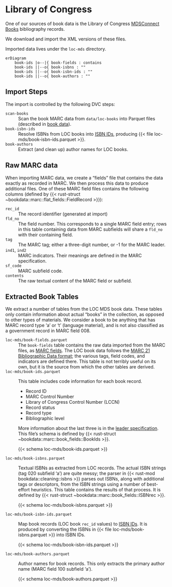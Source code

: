 # Library of Congress

One of our sources of book data is the Library of Congress [MDSConnect Books](https://www.loc.gov/cds/products/MDSConnect-books_all.html) bibliography records.

We download and import the XML versions of these files.

Imported data lives under the `loc-mds` directory.

```mermaid
erDiagram
    book-ids |o--|{ book-fields : contains
    book-ids ||--o{ book-isbns : ""
    book-ids ||--o{ book-isbn-ids : ""
    book-ids ||--o{ book-authors : ""
```

## Import Steps

The import is controlled by the following DVC steps:

`scan-books`
:   Scan the book MARC data from `data/loc-books` into Parquet files (described in [book data](loc-mds-raw)).

`book-isbn-ids`
:   Resolve ISBNs from LOC books into [ISBN IDs](isbn-id), producing {{< file loc-mds/book-isbn-ids.parquet >}}.

`book-authors`
:   Extract (and clean up) author names for LOC books.

## Raw MARC data {#sec-marc-format}

When importing MARC data, we create a “fields” file that contains the data exactly as recorded in MARC. We then process this data to produce additional files.  One of these MARC field files contains the following columns (defined by {{< rust-struct ~bookdata::marc::flat_fields::FieldRecord >}}):

`rec_id`
:   The record identifier (generated at import)

`fld_no`
:   The field number.  This corresponds to a single MARC field entry; rows in this table
    containing data from MARC subfields will share a `fld_no` with their containing field.

`tag`
:   The MARC tag; either a three-digit number, or -1 for the MARC leader.

`ind1`, `ind2`
:   MARC indicators.  Their meanings are defined in the MARC specification.

`sf_code`
:   MARC subfield code.

`contents`
:   The raw textual content of the MARC field or subfield.

## Extracted Book Tables

We extract a number of tables from the LOC MDS book data. These tables only
contain information about actual “books” in the collection, as opposed to other
types of materials.  We consider a book to be anything that has MARC record type
‘a’ or ‘t’ (language material), and is not also classified as a government
record in MARC field 008.

`loc-mds/book-fields.parquet`{#file:book-fields.parquet}
:   The `book-fields` table contains the raw data imported from the MARC files, as [MARC fields](marc-format).  The LOC book data follows the [MARC 21 Bibliographic Data format](https://www.loc.gov/marc/bibliographic/); the various tags, field codes, and indicators are defined there.  This table is not terribly useful on its own, but it is the source from which the other tables are derived.


`loc-mds/book-ids.parquet`{#file:book-ids.parquet}
:   This table includes code information for each book record.

    - Record ID
    - MARC Control Number
    - Library of Congress Control Number (LCCN)
    - Record status
    - Record type
    - Bibliographic level

    More information about the last three is in the [leader specification](https://www.loc.gov/marc/bibliographic/bdleader.html).  This file's schema is defined by {{< rust-struct ~bookdata::marc::book_fields::BookIds >}}.

    {{< schema loc-mds/book-ids.parquet >}}

`loc-mds/book-isbns.parquet`{#file:book-isbns.parquet}
:   Textual ISBNs as extracted from LOC records.  The actual ISBN strings (tag 020
subfield ‘a’) are quite messy; the parser in {{< rust-mod bookdata::cleaning::isbns >}} parses out ISBNs,
along with additional tags or descriptors, from the ISBN strings using a number
of best-effort heuristics. This table contains the results of that process.
It is defined by {{< rust-struct ~bookdata::marc::book_fields::ISBNrec >}}.

    {{< schema loc-mds/book-isbns.parquet >}}


`loc-mds/book-isbn-ids.parquet`{#file:book-isbn-ids.parquet}
:   Map book records (LOC book `rec_id` values) to [ISBN IDs](isbn-id). It is
produced by converting the ISBNs in {{< file loc-mds/book-isbns.parquet >}} into
ISBN IDs.

    {{< schema loc-mds/book-isbn-ids.parquet >}}


`loc-mds/book-authors.parquet`{#file:book-authors.parquet}
:   Author names for book records.  This only extracts the primary author name (MARC field 100 subfield ‘a’).

    {{< schema loc-mds/book-authors.parquet >}}
